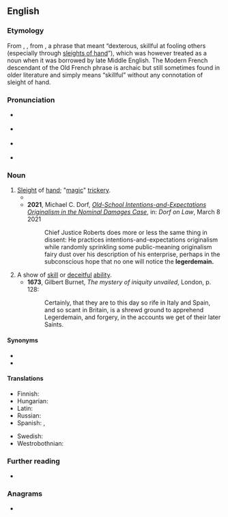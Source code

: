 {{also|léger de main}}
==English==
{{was wotd|2006|March|26}}

===Etymology===
From {{inh|en|enm|legerdemeyn}}, {{m|enm|lechardemane}}, from {{der|en|fro|léger de main|lit=light of hand}}, a phrase that meant “dexterous, skillful at fooling others (especially through [[sleight of hand|sleights of hand]]”), which was however treated as a noun when it was borrowed by late Middle English. The Modern French descendant {{m|fr|léger de main}} of the Old French phrase is archaic but still sometimes found in older literature and simply means “skillful” without any connotation of sleight of hand.

===Pronunciation===
* {{a|UK}} {{IPA|en|/ˌlɛdʒ.ə.dɨˈmeɪn/}}
* {{a|US}} {{IPA|en|/ˈlɛdʒ.əɹ.dəˌmeɪn/}}
* {{audio|en|en-us-legerdemain.ogg|Audio (US)}}
*: {{rhymes|en|eɪn|s=4}}
* {{hyphenation|en|leg|er|de|main}}

===Noun===
{{en-noun|-|s}}

# [[sleight|Sleight]] of [[hand]]; "[[magic]]" [[trickery]].
#* {{RQ:Spenser Faerie Queene|passage=For he in slights and jugling feates did flow, / And of '''legierdemayne''' the mysteries did know.|5|9}}
#* '''2021''', Michael C. Dorf, ''[http://www.dorfonlaw.org/2021/03/old-school-intentions-and-expectations.html Old-School Intentions-and-Expectations Originalism in the Nominal Damages Case]'', in: ''Dorf on Law'', March 8 2021
#*: Chief Justice Roberts does more or less the same thing in dissent: He practices intentions-and-expectations originalism while randomly sprinkling some public-meaning originalism fairy dust over his description of his enterprise, perhaps in the subconscious hope that no one will notice the '''legerdemain.'''
# A show of [[skill]] or [[deceitful]] [[ability]].
#* '''1673''', Gilbert Burnet, ''The mystery of iniquity unvailed'', London, p. 128:
#*: Certainly, that they are to this day so rife in Italy and Spain, and so scant in Britain, is a shrewd ground to apprehend Legerdemain, and forgery, in the accounts we get of their later Saints.

====Synonyms====
* {{l|en|prestidigitation}}
* {{l|en|sleight of hand}}

====Translations====
{{trans-top|sleight of hand}}
* Finnish: {{t+|fi|silmänkääntötemppu}}
* Hungarian: {{t+|hu|szemfényvesztés}}
* Latin: {{t|la|praestīgia|f}}
* Russian: {{t|ru|ло́вкость рук}}
* Spanish: {{t+|es|escamoteo|m}}, {{t+|es|prestidigitación|f}}
{{trans-mid}}
* Swedish: {{t|sv|taskspeleri|n}}
* Westrobothnian: {{t|gmq-bot|villförsyn|f}}
{{trans-bottom}}

===Further reading===
* {{pedia|sleight of hand}}

===Anagrams===
* {{anagrams|en|a=adeeegilmnr|greenmailed}}

{{C|en|Art}}